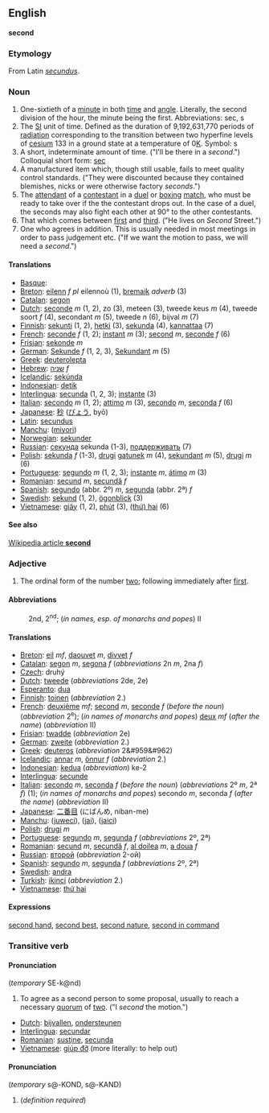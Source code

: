 ==English==
'''second'''

===Etymology===
From Latin ''[[secundus]]''.

===Noun===

# One-sixtieth of a [[minute]] in both [[time]] and [[angle]]. Literally, the second division of the hour, the minute being the first.  Abbreviations: sec, s
# The [[SI]] unit of time.  Defined as the duration of 9,192,631,770 periods of [[radiation]] corresponding to the transition between two hyperfine levels of [[cesium]] 133 in a ground state at a temperature of 0[[Kelvin|K]].  Symbol: s
# A short, indeterminate amount of time. ("I'll be there in a ''second''.")  Colloquial short form: [[sec]]
# A manufactured item which, though still usable, fails to meet quality control standards. ("They were discounted because they contained blemishes, nicks or were otherwise factory ''seconds''.")
# The [[attendant]] of a [[contestant]] in a [[duel]] or [[box|boxing]] [[match]], who must be ready to take over if the the contestant drops out. In the case of a duel, the seconds may also fight each other at 90° to the other contestants.
# That which comes between [[first]] and [[third]].  ("He lives on ''Second'' Street.")
# One who agrees in addition. This is usually needed in most meetings in order to pass judgement etc.  ("If we want the motion to pass, we will need a ''second''.")

====Translations====

*[[Basque]]: [[]]
*[[Breton]]: [[eilenn]] ''f pl'' eilennoù (1), [[bremaik]] ''adverb'' (3)
*[[Catalan]]: [[segon]]
*[[Dutch]]: [[seconde]] ''m'' (1, 2), zo (3), meteen (3), tweede keus ''m'' (4), tweede soort ''f'' (4), secondant ''m'' (5), tweede ''n'' (6), bijval ''m'' (7)
*[[Finnish]]: [[sekunti]] (1, 2), [[hetki]] (3), [[sekunda]] (4), [[kannattaa]] (7)
*[[French]]: [[seconde]] ''f'' (1, 2); [[instant]] ''m'' (3); [[second]] ''m'', [[seconde]] ''f'' (6)
*[[Frisian]]: [[sekonde]] ''m''
*[[German]]: [[Sekunde]] ''f'' (1, 2, 3), [[Sekundant]] ''m'' (5)
*[[Greek]]: [[deuterolepta]]
*[[Hebrew]]: [[שניה]] ''f''
*[[Icelandic]]: [[sekúnda]]
*[[Indonesian]]: [[detik]]
*[[Interlingua]]: [[secunda]] (1, 2, 3); [[instante]] (3)
*[[Italian]]: [[secondo]] ''m'' (1, 2); [[attimo]] ''m'' (3), [[secondo]] ''m'', [[seconda]] ''f'' (6)
*[[Japanese]]: [[秒]] ([[びょう]], byō)
*[[Latin]]: [[secundus]]
*[[Manchu]]: ([[miyori]])
*[[Norwegian]]: [[sekunder]]
*[[Russian]]: [[секунда]] sekunda (1-3), [[поддерживать]] (7)
*[[Polish]]: [[sekunda]] ''f'' (1-3), [[drugi]] [[gatunek]] ''m'' (4), [[sekundant]] ''m'' (5), [[drugi]] ''m'' (6)
*[[Portuguese]]: [[segundo]] ''m'' (1, 2, 3); [[instante]] ''m'', [[átimo]] ''m'' (3)
*[[Romanian]]: [[secund]] ''m'', [[secundă]] ''f''
*[[Spanish]]: [[segundo]] (abbr. 2º) ''m'', [[segunda]] (abbr. 2ª) ''f''
*[[Swedish]]: [[sekund]] (1, 2),  [[ögonblick]] (3)
*[[Vietnamese]]: [[giây]] (1, 2), [[phút]] (3), [[hai|(thứ) hai]] (6)

====See also====
[[en:second|Wikipedia article '''second''']]

===Adjective===

# The ordinal form of the number [[two]]; following immediately after [[first]].

====Abbreviations====
:2nd, 2<sup>nd</sup>; (''in names, esp. of monarchs and popes'') II

====Translations====

*[[Breton]]: [[eil]] ''mf'', [[daouvet]] ''m'', [[divvet]] ''f''
*[[Catalan]]: [[segon]] ''m'', [[segona]] ''f'' (''abbreviations'' 2n ''m'',  2na ''f'')
*[[Czech]]: druhý
*[[Dutch]]: [[tweede]] (''abbreviations'' 2de, 2e)
*[[Esperanto]]: [[dua]]
*[[Finnish]]: [[toinen]] (''abbreviation'' 2.)
*[[French]]: [[deuxième]] ''mf''; [[second]] ''m'', [[seconde]] ''f'' (''before the noun'') (''abbreviation'' 2<sup>e</sup>); (''in names of monarchs and popes'') [[deux]] ''mf'' (''after the name'') (''abbreviation'' II)
*[[Frisian]]: [[twadde]] (''abbreviation'' 2e)
*[[German]]: [[zweite]] (''abbreviation'' 2.)
*[[Greek]]: [[deuteros]] (''abbreviation'' 2&#959&#962)
*[[Icelandic]]: [[annar]] ''m'', [[önnur]] ''f'' (''abbreviation'' 2.)
*[[Indonesian]]: [[kedua]] (''abbreviation'') ke-2
*[[Interlingua]]: [[secunde]]
*[[Italian]]: [[secondo]] ''m'', [[seconda]] ''f'' (''before the noun'') (''abbreviations'' 2º ''m'', 2ª ''f'') (1); (''in names of monarchs and popes'') secondo ''m'', seconda ''f'' (''after the name'') (''abbreviation'' II)
*[[Japanese]]: [[二番目]] (にばんめ, niban-me)
*[[Manchu]]: ([[juweci]]), ([[jai]]), ([[jaici]])
*[[Polish]]: [[drugi]] ''m''
*[[Portuguese]]: [[segundo]] ''m'', [[segunda]] ''f'' (''abbreviations'' 2º, 2ª)
*[[Romanian]]: [[secund]] ''m'', [[secundă]] ''f'', [[al doilea]] ''m'', [[a doua]] ''f''
*[[Russian]]: [[второй]] (''abbreviation'' 2-ой)
*[[Spanish]]: [[segundo]] ''m'', [[segunda]] ''f'' (''abbreviations'' 2º, 2ª)
*[[Swedish]]: [[andra]]
*[[Turkish]]: [[ikinci]] (''abbreviation'' 2.)
*[[Vietnamese]]: [[thứ hai]]

====Expressions====
[[second hand]], [[second best]], [[second nature]], [[second in command]]

===Transitive verb===

====Pronunciation====
(''temporary'' SE-k@nd)

# To agree as a second person to some proposal, usually to reach a necessary [[quorum]] of [[two]]. ("I ''second'' the motion.")

*[[Dutch]]: [[bijvallen]], [[ondersteunen]]
*[[Interlingua]]: [[secundar]]
*[[Romanian]]: [[susţine]], [[secunda]]
*[[Vietnamese]]: [[giúp đỡ]] (more literally: to help out)

====Pronunciation====
(''temporary'' s@-KOND, s@-KAND)

# (''definition required'')